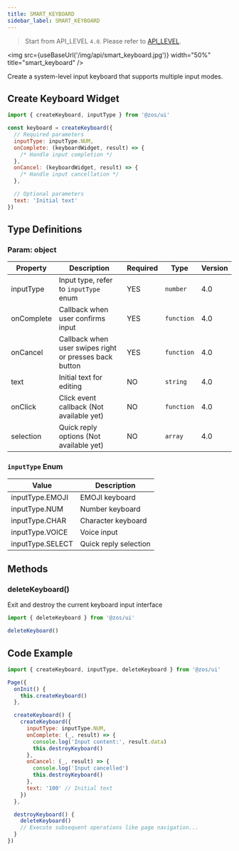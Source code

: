 ```yaml
---
title: SMART_KEYBOARD
sidebar_label: SMART_KEYBOARD
---
```



> Start from API_LEVEL `4.0`. Please refer to [API_LEVEL](../../../../../guides/framework/device/compatibility.md).

<img src={useBaseUrl('/img/api/smart_keyboard.jpg')} width="50%" title="smart_keyboard" />

Create a system-level input keyboard that supports multiple input modes.

## Create Keyboard Widget

```js
import { createKeyboard, inputType } from '@zos/ui'

const keyboard = createKeyboard({
  // Required parameters
  inputType: inputType.NUM,
  onComplete: (keyboardWidget, result) => {
    /* Handle input completion */
  },
  onCancel: (keyboardWidget, result) => {
    /* Handle input cancellation */
  },

  // Optional parameters
  text: 'Initial text'
})
```

## Type Definitions

### Param: object

| Property    | Description                                                | Required | Type       | Version |
| ----------- | ---------------------------------------------------------- | -------- | ---------- | ------- |
| inputType   | Input type, refer to `inputType` enum                      | YES      | `number`   | 4.0     |
| onComplete  | Callback when user confirms input                          | YES      | `function` | 4.0     |
| onCancel    | Callback when user swipes right or presses back button     | YES      | `function` | 4.0     |
| text        | Initial text for editing                                   | NO       | `string`   | 4.0     |
| onClick     | Click event callback (Not available yet)                   | NO       | `function` | 4.0     |
| selection   | Quick reply options (Not available yet)                    | NO       | `array`    | 4.0     |

### `inputType` Enum

| Value             | Description    |
| ---------------- | -------------- |
| inputType.EMOJI  | EMOJI keyboard |
| inputType.NUM    | Number keyboard|
| inputType.CHAR   | Character keyboard |
| inputType.VOICE  | Voice input    |
| inputType.SELECT | Quick reply selection |

## Methods

### deleteKeyboard()

Exit and destroy the current keyboard input interface

```js
import { deleteKeyboard } from '@zos/ui'

deleteKeyboard()
```

## Code Example

```js
import { createKeyboard, inputType, deleteKeyboard } from '@zos/ui'

Page({
  onInit() {
    this.createKeyboard()
  },

  createKeyboard() {
    createKeyboard({
      inputType: inputType.NUM,
      onComplete: (_, result) => {
        console.log('Input content:', result.data)
        this.destroyKeyboard()
      },
      onCancel: (_, result) => {
        console.log('Input cancelled')
        this.destroyKeyboard()
      },
      text: '100' // Initial text
    })
  },

  destroyKeyboard() {
    deleteKeyboard()
    // Execute subsequent operations like page navigation...
  }
})
```
